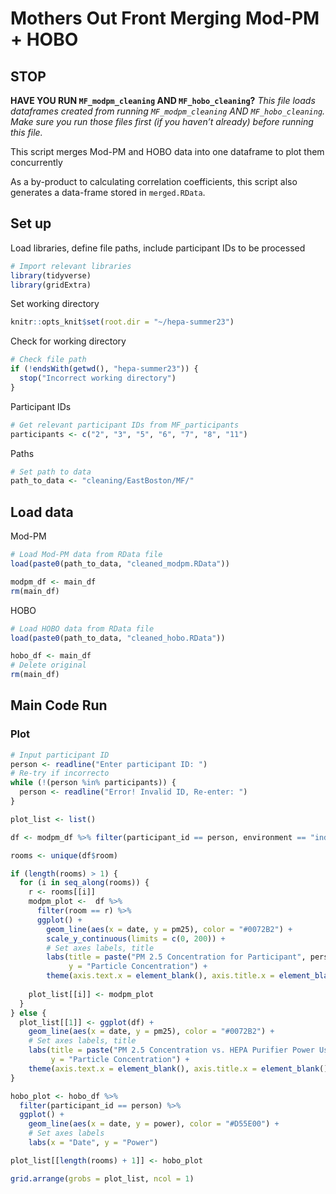 # Mothers Out Front Merging Mod-PM + HOBO

## STOP

**HAVE YOU RUN `MF_modpm_cleaning` AND `MF_hobo_cleaning`?**
*This file loads dataframes created from running `MF_modpm_cleaning` AND `MF_hobo_cleaning`. Make sure you run those files first (if you haven't already) before running this file.*

This script merges Mod-PM and HOBO data into one dataframe to plot them concurrently

As a by-product to calculating correlation coefficients, this script also generates a data-frame stored in `merged.RData`.

## Set up
Load libraries, define file paths, include participant IDs to be processed
```r
# Import relevant libraries
library(tidyverse)
library(gridExtra)
```

Set working directory
```r
knitr::opts_knit$set(root.dir = "~/hepa-summer23")
```

Check for working directory
```r
# Check file path
if (!endsWith(getwd(), "hepa-summer23")) {
  stop("Incorrect working directory")
}
```

Participant IDs
```r
# Get relevant participant IDs from MF_participants
participants <- c("2", "3", "5", "6", "7", "8", "11")
```

Paths
```r
# Set path to data
path_to_data <- "cleaning/EastBoston/MF/"
```

## Load data
Mod-PM
```r
# Load Mod-PM data from RData file
load(paste0(path_to_data, "cleaned_modpm.RData"))

modpm_df <- main_df
rm(main_df)
```

HOBO
```r
# Load HOBO data from RData file
load(paste0(path_to_data, "cleaned_hobo.RData"))

hobo_df <- main_df
# Delete original
rm(main_df)
```



## Main Code Run
### Plot
```r
# Input participant ID
person <- readline("Enter participant ID: ")
# Re-try if incorrecto
while (!(person %in% participants)) {
  person <- readline("Error! Invalid ID, Re-enter: ")
}

plot_list <- list()

df <- modpm_df %>% filter(participant_id == person, environment == "indoor")

rooms <- unique(df$room)

if (length(rooms) > 1) {
  for (i in seq_along(rooms)) {
    r <- rooms[[i]]
    modpm_plot <-  df %>%
      filter(room == r) %>%
      ggplot() +
        geom_line(aes(x = date, y = pm25), color = "#0072B2") +
        scale_y_continuous(limits = c(0, 200)) +
        # Set axes labels, title
        labs(title = paste("PM 2.5 Concentration for Participant", person),
             y = "Particle Concentration") + 
        theme(axis.text.x = element_blank(), axis.title.x = element_blank())
    
    plot_list[[i]] <- modpm_plot
  }
} else {
  plot_list[[1]] <- ggplot(df) + 
    geom_line(aes(x = date, y = pm25), color = "#0072B2") +
    # Set axes labels, title
    labs(title = paste("PM 2.5 Concentration vs. HEPA Purifier Power Usage"),
         y = "Particle Concentration") + 
    theme(axis.text.x = element_blank(), axis.title.x = element_blank())
}

hobo_plot <- hobo_df %>%
  filter(participant_id == person) %>%
  ggplot() +
    geom_line(aes(x = date, y = power), color = "#D55E00") +
    # Set axes labels
    labs(x = "Date", y = "Power")

plot_list[[length(rooms) + 1]] <- hobo_plot
```

```r
grid.arrange(grobs = plot_list, ncol = 1)
```

